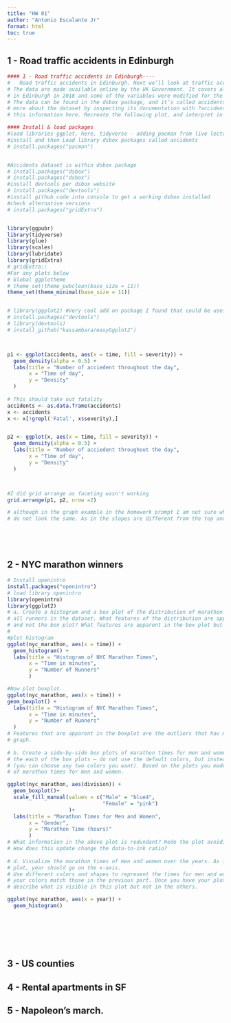 ```yaml
---
title: "HW 01"
author: "Antonio Escalante Jr"
format: html
toc: true
---
```


## 1 - Road traffic accidents in Edinburgh

```r
#### 1 - Road traffic accidents in Edinburgh----
#   Road traffic accidents in Edinburgh. Next we’ll look at traffic accidents in Edinburgh. 
# The data are made available online by the UK Government. It covers all recorded accidents 
# in Edinburgh in 2018 and some of the variables were modified for the purposes of this assignment.
# The data can be found in the dsbox package, and it’s called accidents. You can find out
# more about the dataset by inspecting its documentation with ?accidents and you can also find 
# this information here. Recreate the following plot, and interpret in context of the data.

#### Install & load packages
#load libraries ggplot, here, tidyverse - adding pacman from live lecture 
#install and then Load library dsbox packages called accidents
# install.packages("pacman")


#Accidents dataset is within dsbox package
# install.packages("dsbox")
# install.packages("dsbox")
#install devtools per dsbox website
# install.packages("devtools")
#install github code into console to get a working dsbox installed
#check alternative versions 
# install.packages("gridExtra")


library(ggpubr) 
library(tidyverse)
library(glue)
library(scales)
library(lubridate)
library(gridExtra)
# gridExtra::
#For any plots below
# Global ggplotheme
# theme_set(theme_pubclean(base_size = 11))
theme_set(theme_minimal(base_size = 11))


# library(ggplot2) #Very cool add on package I found that could be useful for the future 
# install.packages("devtools")
# library(devtools)
# install_github("kassambara/easyGgplot2")



p1 <- ggplot(accidents, aes(x = time, fill = severity)) +
  geom_density(alpha = 0.5) +
  labs(title = "Number of acciedent throughout the day",
       x = "Time of day",
       y = "Density"
  )
  
# This should take out fatality
accidents <- as.data.frame(accidents)
x <- accidents
x <- x[!grepl('Fatal', x$severity),]


p2 <- ggplot(x, aes(x = time, fill = severity)) +
  geom_density(alpha = 0.5) +
  labs(title = "Number of acciedent throughout the day",
       x = "Time of day",
       y = "Density"
  )



#I did grid arrange as faceting wasn't working 
grid.arrange(p1, p2, nrow =2)

# although in the graph example in the homework prompt I am not sure why Serious and Slight 
# do not look the same. As in the slopes are different from the top and bottom graphs






```

## 2 - NYC marathon winners

```r

# Install openintro
install.packages("openintro")
# load library openintro
library(openintro)
library(ggplot2)
# a. Create a histogram and a box plot of the distribution of marathon times of 
# all runners in the dataset. What features of the distribution are apparent in the histogram 
# and not the box plot? What features are apparent in the box plot but not in the histogram?
# 
#plot histogram
ggplot(nyc_marathon, aes(x = time)) +
  geom_histogram() +
  labs(title = "Histogram of NYC Marathon Times", 
       x = "Time in minutes", 
       y = "Number of Runners"
       ) 

#Now plot boxplot  
ggplot(nyc_marathon, aes(x = time)) +
geom_boxplot() +
  labs(title = "Histogram of NYC Marathon Times", 
       x = "Time in minutes", 
       y = "Number of Runners"
  ) 
# Features that are apparent in the boxplot are the outliers that hav more time and space further out on the 
# graph. 
  
# b. Create a side-by-side box plots of marathon times for men and women. Use different colors for 
# the each of the box plots – do not use the default colors, but instead manually define them 
# (you can choose any two colors you want). Based on the plots you made, compare the distribution 
# of marathon times for men and women.

ggplot(nyc_marathon, aes(division)) +
  geom_boxplot()+
  scale_fill_manual(values = c("Male" = "blue4",
                               "Female" = "pink")
                    )+
  labs(title = "Marathon Times for Men and Women",
       x = "Gender",
       y = "Marathon Time (hours)"
       ) 
# What information in the above plot is redundant? Redo the plot avoiding this redundancy. 
# How does this update change the data-to-ink ratio?
  
# d. Visualize the marathon times of men and women over the years. As is usual with time series 
# plot, year should go on the x-axis.
# Use different colors and shapes to represent the times for men and women. Make sure 
# your colors match those in the previous part. Once you have your plot,
# describe what is visible in this plot but not in the others.

ggplot(nyc_marathon, aes(x = year)) +
  geom_histogram()
  







```

## 3 - US counties


## 4 - Rental apartments in SF


## 5 - Napoleon’s march.

